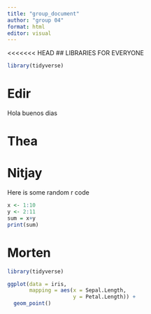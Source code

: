 ```yaml
---
title: "group_document"
author: "group 04"
format: html
editor: visual
---
```


\<\<\<\<\<\<\< HEAD \## LIBRARIES FOR EVERYONE

```r
library(tidyverse)
```

# Edir

Hola buenos dias

# Thea

# Nitjay

Here is some random r code

```r
x <- 1:10
y <- 2:11
sum = x+y
print(sum)

```

# Morten

```r
library(tidyverse)

ggplot(data = iris, 
       mapping = aes(x = Sepal.Length, 
                     y = Petal.Length)) + 
  geom_point()
```

